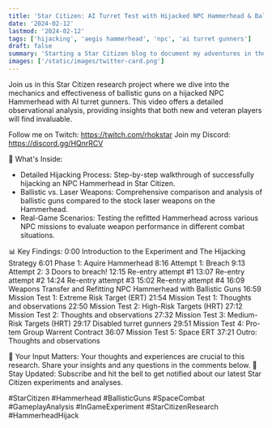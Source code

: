 ```yaml
---
title: 'Star Citizen: AI Turret Test with Hijacked NPC Hammerhead & Ballistics'
date: '2024-02-12'
lastmod: '2024-02-12'
tags: ['hijacking', 'aegis hammerhead', 'npc', 'ai turret gunners']
draft: false
summary: 'Starting a Star Citizen blog to document my adventures in the verse.'
images: ['/static/images/twitter-card.png']
---
```

Join us in this Star Citizen research project where we dive into the mechanics and effectiveness of ballistic guns on a hijacked NPC Hammerhead with AI turret gunners. This video offers a detailed observational analysis, providing insights that both new and veteran players will find invaluable.

Follow me on Twitch: https://twitch.com/rhokstar
Join my Discord: https://discord.gg/HQnrRCV

🔬 What's Inside:

- Detailed Hijacking Process: Step-by-step walkthrough of successfully hijacking an NPC Hammerhead in Star Citizen.
- Ballistic vs. Laser Weapons: Comprehensive comparison and analysis of ballistic guns compared to the stock laser weapons on the Hammerhead.
- Real-Game Scenarios: Testing the refitted Hammerhead across various NPC missions to evaluate weapon performance in different combat situations.

📊 Key Findings:
0:00 Introduction to the Experiment and The Hijacking Strategy
6:01 Phase 1: Aquire Hammerhead
8:16 Attempt 1: Breach
9:13 Attempt 2: 3 Doors to breach!
12:15 Re-entry attempt #1
13:07 Re-entry attempt #2
14:24 Re-entry attempt #3
15:02 Re-entry attempt #4
16:09 Weapons Transfer and Refitting NPC Hammerhead with Ballistic Guns
16:59 Mission Test 1: Extreme Risk Target (ERT)
21:54 Mission Test 1: Thoughts and observations
22:50 Mission Test 2: High-Risk Targets (HRT)
27:12 Mission Test 2: Thoughts and observations
27:32 Mission Test 3: Medium-Risk Targets (HRT)
29:17 Disabled turret gunners
29:51 Mission Test 4: Pro-tem Group Warrent Contract
36:07 Mission Test 5: Space ERT
37:21 Outro: Thoughts and observations

🚀 Your Input Matters: Your thoughts and experiences are crucial to this research. Share your insights and any questions in the comments below.
🔔 Stay Updated: Subscribe and hit the bell to get notified about our latest Star Citizen experiments and analyses.

#StarCitizen #Hammerhead #BallisticGuns #SpaceCombat #GameplayAnalysis #InGameExperiment #StarCitizenResearch #HammerheadHijack